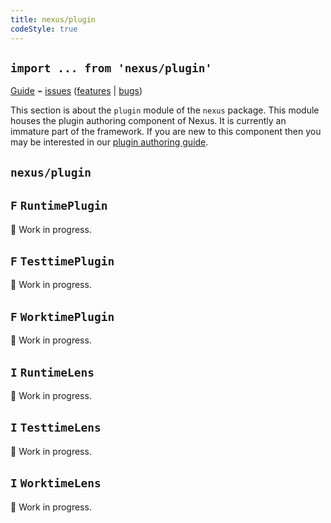 ```yaml
---
title: nexus/plugin
codeStyle: true
---
```


## `import ... from 'nexus/plugin'`

[Guide](/guides/writing-plugins) ⌁ [issues](https://nxs.li/issues/components/plugins) ([features](https://nxs.li/issues/components/plugins/features) | [bugs](https://nxs.li/issues/components/plugins/bugs))

This section is about the `plugin` module of the `nexus` package. This module houses the plugin authoring component of Nexus. It is currently an immature part of the framework. If you are new to this component then you may be interested in our [plugin authoring guide](/guides/writing-plugins).

## `nexus/plugin`

## `F` `RuntimePlugin`

🚧 Work in progress.

## `F` `TesttimePlugin`

🚧 Work in progress.

## `F` `WorktimePlugin`

🚧 Work in progress.

## `I` `RuntimeLens`

🚧 Work in progress.

## `I` `TesttimeLens`

🚧 Work in progress.

## `I` `WorktimeLens`

🚧 Work in progress.
